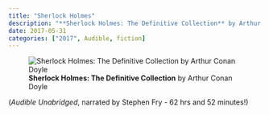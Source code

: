 ```yaml
---
title: "Sherlock Holmes"
description: "**Sherlock Holmes: The Definitive Collection** by Arthur Conan Doyle - (*Audible*)"
date: 2017-05-31
categories: ["2017", Audible, fiction]
---
```

![**Sherlock Holmes: The Definitive Collection** by Arthur Conan Doyle](sherlock-holmes.jpg){fig-align="left"}

 (*Audible Unabridged*, narrated by Stephen Fry - 62 hrs and 52 minutes!)